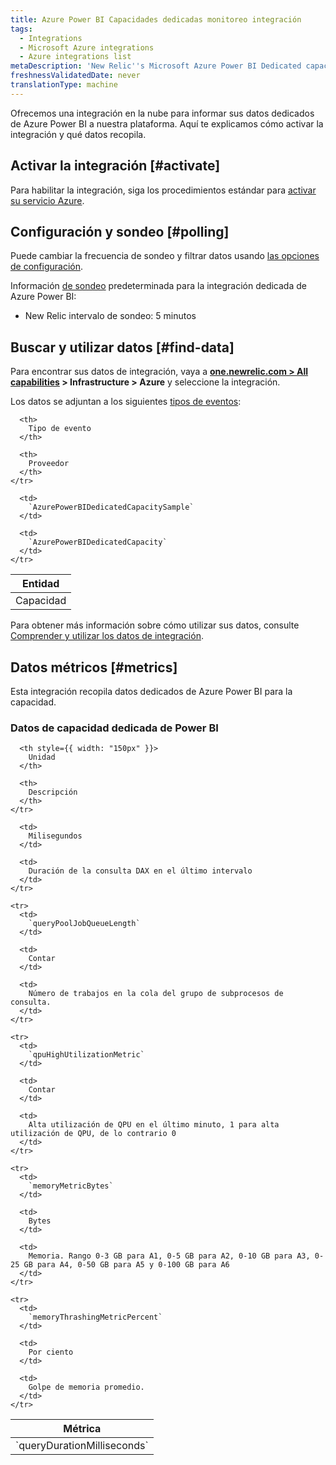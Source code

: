 ```yaml
---
title: Azure Power BI Capacidades dedicadas monitoreo integración
tags:
  - Integrations
  - Microsoft Azure integrations
  - Azure integrations list
metaDescription: 'New Relic''s Microsoft Azure Power BI Dedicated capacities monitoring integration: how to install it, configure it, and understand the data it reports.'
freshnessValidatedDate: never
translationType: machine
---
```


Ofrecemos una integración en la nube para informar sus datos dedicados de Azure Power BI a nuestra plataforma. Aquí te explicamos cómo activar la integración y qué datos recopila.

## Activar la integración [#activate]

Para habilitar la integración, siga los procedimientos estándar para [activar su servicio Azure](/docs/infrastructure/microsoft-azure-integrations/getting-started/activate-azure-integrations).

## Configuración y sondeo [#polling]

Puede cambiar la frecuencia de sondeo y filtrar datos usando [las opciones de configuración](/docs/integrations/new-relic-integrations/getting-started/configure-polling-frequency-data-collection-cloud-integrations).

Información [de sondeo](/docs/infrastructure/microsoft-azure-integrations/getting-started/azure-integration-polling) predeterminada para la integración dedicada de Azure Power BI:

* New Relic intervalo de sondeo: 5 minutos

## Buscar y utilizar datos [#find-data]

Para encontrar sus datos de integración, vaya a <DNT>**[one.newrelic.com > All capabilities](https://one.newrelic.com/all-capabilities) > Infrastructure > Azure**</DNT> y seleccione la integración.

Los datos se adjuntan a los siguientes [tipos de eventos](/docs/data-apis/understand-data/new-relic-data-types/#event-data):

<table>
  <thead>
    <tr>
      <th>
        Entidad
      </th>

      <th>
        Tipo de evento
      </th>

      <th>
        Proveedor
      </th>
    </tr>
  </thead>

  <tbody>
    <tr>
      <td>
        Capacidad
      </td>

      <td>
        `AzurePowerBIDedicatedCapacitySample`
      </td>

      <td>
        `AzurePowerBIDedicatedCapacity`
      </td>
    </tr>
  </tbody>
</table>

Para obtener más información sobre cómo utilizar sus datos, consulte [Comprender y utilizar los datos de integración](/docs/infrastructure/integrations/find-use-infrastructure-integration-data).

## Datos métricos [#metrics]

Esta integración recopila datos dedicados de Azure Power BI para la capacidad.

### Datos de capacidad dedicada de Power BI

<table>
  <thead>
    <tr>
      <th style={{ width: "275px" }}>
        Métrica
      </th>

      <th style={{ width: "150px" }}>
        Unidad
      </th>

      <th>
        Descripción
      </th>
    </tr>
  </thead>

  <tbody>
    <tr>
      <td>
        `queryDurationMilliseconds`
      </td>

      <td>
        Milisegundos
      </td>

      <td>
        Duración de la consulta DAX en el último intervalo
      </td>
    </tr>

    <tr>
      <td>
        `queryPoolJobQueueLength`
      </td>

      <td>
        Contar
      </td>

      <td>
        Número de trabajos en la cola del grupo de subprocesos de consulta.
      </td>
    </tr>

    <tr>
      <td>
        `qpuHighUtilizationMetric`
      </td>

      <td>
        Contar
      </td>

      <td>
        Alta utilización de QPU en el último minuto, 1 para alta utilización de QPU, de lo contrario 0
      </td>
    </tr>

    <tr>
      <td>
        `memoryMetricBytes`
      </td>

      <td>
        Bytes
      </td>

      <td>
        Memoria. Rango 0-3 GB para A1, 0-5 GB para A2, 0-10 GB para A3, 0-25 GB para A4, 0-50 GB para A5 y 0-100 GB para A6
      </td>
    </tr>

    <tr>
      <td>
        `memoryThrashingMetricPercent`
      </td>

      <td>
        Por ciento
      </td>

      <td>
        Golpe de memoria promedio.
      </td>
    </tr>
  </tbody>
</table>